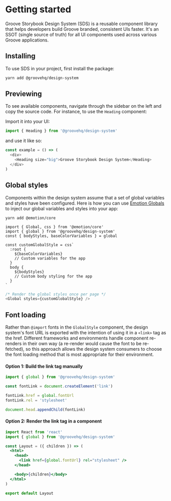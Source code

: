 <Meta title="Design System|Getting Started" />

# Getting started

Groove Storybook Design System (SDS) is a reusable component library that helps developers build Groove branded, consistent UIs faster. It's an SSOT (single source of truth) for all UI components used across various Groove applications.

## Installing

To use SDS in your project, first install the package:

```bash
yarn add @groovehq/design-system
```

## Previewing

To see available components, navigate through the sidebar on the left and copy the source code. For instance, to use the `Heading` component:

Import it into your UI:

```javascript
import { Heading } from '@groovehq/design-system'
```

and use it like so:

```javascript
const example = () => (
  <div>
    <Heading size="big">Groove Storybook Design System</Heading>
  </div>
)
```

## Global styles

Components within the design system assume that a set of global variables and styles have been configured. Here is how you can use [Emotion Globals](https://emotion.sh/docs/globals) to inject our global variables and styles into your app:

```
yarn add @emotion/core
```

```
import { Global, css } from '@emotion/core'
import { global } from '@groovehq/design-system'
const { bodyStyles, baseColorVariables } = global

const customGlobalStyle = css`
  :root {
    ${baseColorVariables}
    // Custom variables for the app
  }
  body {
    ${bodyStyles}
    // Custom body styling for the app
  }
`
```

```javascript
/* Render the global styles once per page */
<Global styles={customGlobalStyle} />
```

## Font loading

Rather than `@import` fonts in the `GlobalStyle` component, the design system's font URL is exported with the intention of using it in a `<link>` tag as the href. Different frameworks and environments handle component re-renders in their own way (a re-render would cause the font to be re-fetched), so this approach allows the design system consumers to choose the font loading method that is most appropriate for their environment.

#### Option 1: Build the link tag manually

```javascript
import { global } from '@groovehq/design-system'

const fontLink = document.createElement('link')

fontLink.href = global.fontUrl
fontLink.rel = 'stylesheet'

document.head.appendChild(fontLink)
```

#### Option 2: Render the link tag in a component

```jsx
import React from 'react'
import { global } from '@groovehq/design-system'

const Layout = ({ children }) => (
  <html>
    <head>
      <link href={global.fontUrl} rel="stylesheet" />
    </head>

    <body>{children}</body>
  </html>
)

export default Layout
```
